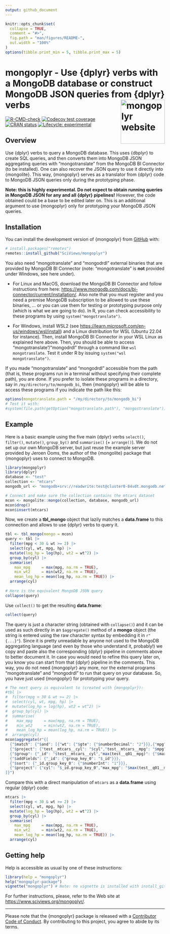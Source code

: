 ```yaml
---
output: github_document
---
```


<!-- README.md is generated from README.Rmd. Please edit that file -->

```r
knitr::opts_chunk$set(
  collapse = TRUE,
  comment = "#>",
  fig.path = "man/figures/README-",
  out.width = "100%"
)
options(tibble.print_min = 5, tibble.print_max = 5)
```

# mongoplyr - Use {dplyr} verbs with a MongoDB database or construct MongoDB JSON queries from {dplyr} verbs <a href="https://www.sciviews.org/mongoplyr"><img src="man/figures/logo.png" alt="mongoplyr website" align="right" height="139"/></a>

<!-- badges: start -->

[![R-CMD-check](https://github.com/SciViews/mongoplyr/actions/workflows/R-CMD-check.yaml/badge.svg)](https://github.com/SciViews/mongoplyr/actions/workflows/R-CMD-check.yaml) [![Codecov test coverage](https://codecov.io/gh/SciViews/mongoplyr/branch/main/graph/badge.svg)](https://app.codecov.io/gh/SciViews/mongoplyr?branch=main) [![CRAN status](https://www.r-pkg.org/badges/version/mongoplyr)](https://CRAN.R-project.org/package=mongoplyr) [![Lifecycle: experimental](https://img.shields.io/badge/lifecycle-experimental-orange.svg)](https://lifecycle.r-lib.org/articles/stages.html#experimental)

<!-- badges: end -->

## Overview

Use {dplyr} verbs to query a MongoDB database. This uses {dbplyr} to create SQL queries, and then converts them into MongoDB JSON aggregating queries with "mongotranslate" from the MongoDB BI Connector (to be installed). One can also recover the JSON query to use it directly into {mongolite}. This way, {mongoplyr} serves as a translator from {dplyr} code to MongoDB JSON queries only during the prototyping phase.

**Note: this is highly experimental. Do not expect to obtain running queries in MongoDB JSON for any and all {dplyr} pipelines!** However, the code obtained could be a base to be edited later on. This is an additional argument to use {mongoplyr} only for prototyping your MongoDB JSON queries.

## Installation

You can install the development version of {mongoplyr} from [GitHub](https://github.com/SciViews/mongoplyr) with:

```r
# install.packages("remotes")
remotes::install_github("SciViews/mongoplyr")
```

You also need "mongotranslate" and "mongodrdl" external binaries that are provided by MongoDB BI Connector (note: "mongotranslate" is **not** provided under Windows, see here under).

-   For Linux and MacOS, download the MongoDB BI Connector and follow instructions from here: <https://www.mongodb.com/docs/bi-connector/current/installation/>. Also note that you must register and you need a premise MongoDB subscription to be allowed to use these binaries, ... or you can use them for testing or prototyping purpose only (which is what we are going to do). In R, you can check accessibility to these programs by using `system("mongotranslate")`.

-   For Windows, install WSL2 (see <https://learn.microsoft.com/en-us/windows/wsl/install>) and a Linux distribution for WSL (Ubuntu 22.04 for instance). Then, install MongoDB BI Connector in your WSL Linux as explained here above. Then, you should be able to access "mongotranslate"/"mongodrdl" through a command like `wsl mongotranslate`. Test it under R by issuing `system("wsl mongotranslate")`.

If you made "mongotranslate" and "mongodrdl" accessible from the path (that is, these programs run in a terminal without specifying their complete path), you are done. If you prefer to isolate these programs in a directory, say in `/my/directory/to/mongodb_bi`, then {mongoplyr} will be able to access these programs if you indicate the path like this:

```r
options(mongotranslate.path = "/my/directory/to/mongodb_bi")
# Test it with:
#system(file.path(getOption("mongotranslate.path"), "mongostranslate"))
```

## Example

Here is a basic example using the five main {dplyr} verbs `select()`, `filter()`, `mutate()`, `group_by()` and `summarise()` (+ `arrange()`). We do not set up our own MongoDB server, but just reuse the example server provided by Jeroen Ooms, the author of the {mongolite} package that {mongoplyr} uses to connect to MongoDB.

```r
library(mongoplyr)
library(dplyr)
database <- "test"
collection <- "mtcars"
mongodb_url <- "mongodb+srv://readwrite:test@cluster0-84vdt.mongodb.net"

# Connect and make sure the collection contains the mtcars dataset
mcon <- mongolite::mongo(collection, database, mongodb_url)
mcon$drop()
mcon$insert(mtcars)
```

Now, we create a **tbl_mongo** object that lazily matches a **data.frame** to this connection and allows to use {dplyr} verbs to query it.

```r
tbl <- tbl_mongo(mongo = mcon)
query <- tbl |>
  filter(mpg < 30 & wt >= 2) |>
  select(cyl, wt, mpg, hp) |>
  mutate(log_hp = log(hp), wt2 = wt^2) |>
  group_by(cyl) |>
  summarise(
    max_mpg     = max(mpg, na.rm = TRUE),
    min_wt2     = min(wt2, na.rm = TRUE),
    mean_log_hp = mean(log_hp, na.rm = TRUE)) |>
  arrange(cyl)
  
# Here is the equivalent MongoDB JSON query
collapse(query)
```

Use `collect()` to get the resulting **data.frame**:

```r
collect(query)
```

The query is just a character string (obtained with `collapse()`) and it can be used as such directly in an `$aggregate()` method of a **mongo** object (the string is entered using the raw character syntax by embedding it in `r"{...}"`). Since it is pretty unreadable by anyone not used to the MongoDB aggregating language (and even by those who understand it, probably!) we copy and paste also the corresponding {dplyr} pipeline in comments above to better document it. In case you would need to refine this query later on, you know you can start from that {dplyr} pipeline in the comments. This way, you do not need {mongoplyr} any more, nor the external programs "mongotranslate" and "mongodrdl" to run that query on your database. So, you have just used {mongoplyr} for prototyping your query.

```r
# The next query is equivalent to (created with {mongoplyr}):
#tbl |>
#  filter(mpg < 30 & wt >= 2) |>
#  select(cyl, wt, mpg, hp) |>
#  mutate(log_hp = log(hp), wt2 = wt^2) |>
#  group_by(cyl) |>
#  summarise(
#    max_mpg     = max(mpg, na.rm = TRUE),
#    min_wt2     = min(wt2, na.rm = TRUE),
#    mean_log_hp = mean(log_hp, na.rm = TRUE)) |>
#  arrange(cyl)
mcon$aggregate(r"{[
  {"$match": {"$and": [{"wt": {"$gte": {"$numberDecimal": "2"}}},{"mpg": {"$lt": {"$numberDecimal": "30"}}}]}},
  {"$project": {"test__mtcars__cyl": "$cyl","test__mtcars__mpg": "$mpg","ln(test__mtcars__hp)": {"$cond": {"if": {"$gt": ["$hp",{"$literal": {"$numberInt": "0"}}]},"then": {"$ln": ["$hp"]},"else": {"$literal": null}}},"power(test__mtcars__wt,2)": {"$pow": ["$wt",{"$literal": {"$numberDecimal": "2"}}]}}},
  {"$group": {"_id": "$test__mtcars__cyl","max(test__q01__mpg)": {"$max": "$test__mtcars__mpg"},"min(test__q01__wt2)": {"$min": "$power(test__mtcars__wt,2)"},"avg(test__q01__log_hp)": {"$avg": "$ln(test__mtcars__hp)"}}},
  {"$addFields": {"_id": {"group_key_0": "$_id"}}},
  {"$sort": {"_id.group_key_0": {"$numberInt": "1"}}},
  {"$project": {"cyl": "$_id.group_key_0","max_mpg": "$max(test__q01__mpg)","min_wt2": "$min(test__q01__wt2)","mean_log_hp": "$avg(test__q01__log_hp)","_id": {"$numberInt": "0"}}}
]}")
```

Compare this with a direct manipulation of `mtcars` as a **data.frame** using regular {dplyr} code:

```r
mtcars |>
  filter(mpg < 30 & wt >= 2) |>
  select(cyl, wt, mpg, hp) |>
  mutate(log_hp = log(hp), wt2 = wt^2) |>
  group_by(cyl) |>
  summarise(
    max_mpg     = max(mpg, na.rm = TRUE),
    min_wt2     = min(wt2, na.rm = TRUE),
    mean_log_hp = mean(log_hp, na.rm = TRUE)) |>
  arrange(cyl)
```

## Getting help

Help is accessible as usual by one of these instructions:

```r
library(help = "mongoplyr")
help("mongoplyr-package")
vignette("mongoplyr") # Note: no vignette is installed with install_github()
```

For further instructions, please, refer to the Web site at <https://www.sciviews.org/mongoplyr/>.

------------------------------------------------------------------------

Please note that the {mongoplyr} package is released with a [Contributor Code of Conduct](https://contributor-covenant.org/version/2/1/CODE_OF_CONDUCT.html). By contributing to this project, you agree to abide by its terms.
